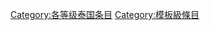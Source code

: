 {{empty category}}
{{Articles by Quality|topic=泰国|project=泰国|format=TOC}}

{{catmore1|[[Wikipedia:泰国專題|Wikipedia:泰国專題]]}}
[[Category:各等级泰国条目|Category:各等级泰国条目]]
[[Category:模板級條目|Category:模板級條目]]